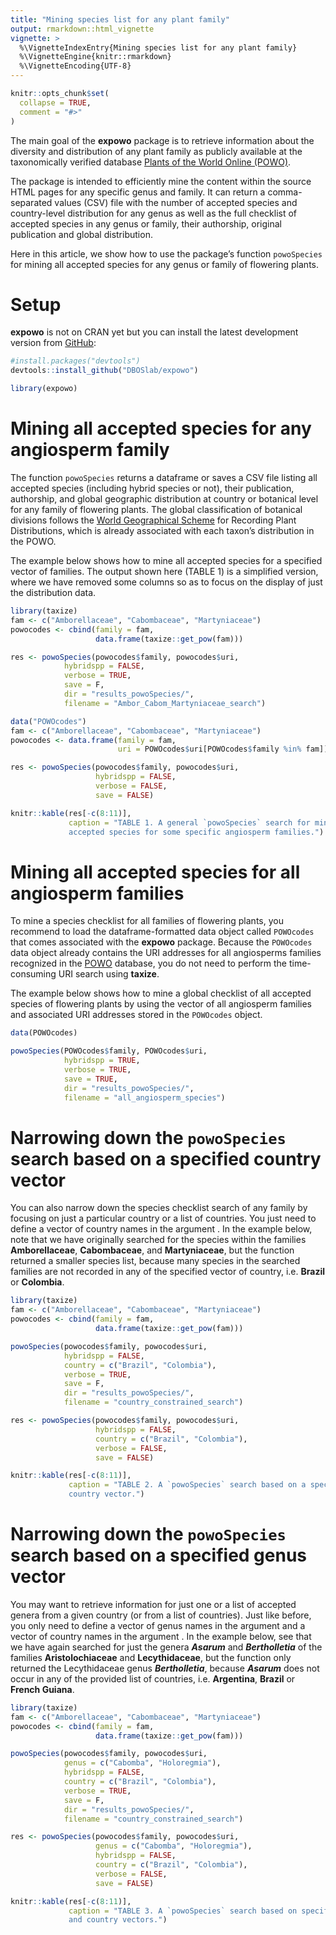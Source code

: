 ```yaml
---
title: "Mining species list for any plant family"
output: rmarkdown::html_vignette
vignette: >
  %\VignetteIndexEntry{Mining species list for any plant family}
  %\VignetteEngine{knitr::rmarkdown}
  %\VignetteEncoding{UTF-8}
---
```


```r
knitr::opts_chunk$set(
  collapse = TRUE,
  comment = "#>"
)
```

The main goal of the __expowo__ package is to retrieve information about the 
diversity and distribution of any plant family as publicly available at the 
taxonomically verified database 
[Plants of the World Online (POWO)](https://powo.science.kew.org).\

The package is intended to efficiently mine the content within the source HTML 
pages for any specific genus and family. It can return a comma-separated values 
(CSV) file with the number of accepted species and country-level distribution 
for any genus as well as the full checklist of accepted species in any genus or 
family, their authorship, original publication and global distribution.\

Here in this article, we show how to use the package's function `powoSpecies` 
for mining all accepted species for any genus or family of flowering plants.

# Setup

__expowo__ is not on CRAN yet but you can install the latest development version 
from [GitHub](https://github.com/):

``` r
#install.packages("devtools")
devtools::install_github("DBOSlab/expowo")
```
```r
library(expowo)
```

# Mining all accepted species for any angiosperm family

The function `powoSpecies` returns a dataframe or saves a CSV file listing all 
accepted species (including hybrid species or not), their publication, 
authorship, and global geographic distribution at country or botanical level for
any family of flowering plants. The global classification of botanical divisions
follows the [World Geographical Scheme](https://www.tdwg.org/standards/wgsrpd/) 
for Recording Plant Distributions, which is already associated with each taxon's
distribution in the POWO.\

The example below shows how to mine all accepted species for a specified vector 
of families. The output shown here (TABLE 1) is a simplified version, where we have removed some columns so as to focus on the display of just the distribution data.

```r
library(taxize)
fam <- c("Amborellaceae", "Cabombaceae", "Martyniaceae")
powocodes <- cbind(family = fam,
                   data.frame(taxize::get_pow(fam)))

res <- powoSpecies(powocodes$family, powocodes$uri,
            hybridspp = FALSE,
            verbose = TRUE,
            save = F,
            dir = "results_powoSpecies/",
            filename = "Ambor_Cabom_Martyniaceae_search")
```

```r
data("POWOcodes")
fam <- c("Amborellaceae", "Cabombaceae", "Martyniaceae")
powocodes <- data.frame(family = fam,
                        uri = POWOcodes$uri[POWOcodes$family %in% fam])

res <- powoSpecies(powocodes$family, powocodes$uri,
                   hybridspp = FALSE,
                   verbose = FALSE,
                   save = FALSE)

knitr::kable(res[-c(8:11)],
             caption = "TABLE 1. A general `powoSpecies` search for mining all 
             accepted species for some specific angiosperm families.")
```

# Mining all accepted species for all angiosperm families

To mine a species checklist for all families of flowering plants, you recommend 
to load the dataframe-formatted data object called `POWOcodes` that comes 
associated with the __expowo__ package. Because the `POWOcodes` data object 
already contains the URI addresses for all angiosperms families recognized in 
the [POWO](https://powo.science.kew.org) database, you do not need to perform 
the time-consuming URI search using __taxize__. \

The example below shows how to mine a global checklist of all accepted species 
of flowering plants by using the vector of all angiosperm families and 
associated URI addresses stored in the `POWOcodes` object.

```r
data(POWOcodes)

powoSpecies(POWOcodes$family, POWOcodes$uri,
            hybridspp = TRUE,
            verbose = TRUE,
            save = TRUE,
            dir = "results_powoSpecies/",
            filename = "all_angiosperm_species")
```

# Narrowing down the `powoSpecies` search based on a specified country vector

You can also narrow down the species checklist search of any family by
focusing on just a particular country or a list of countries. You just need to 
define a vector of country names in the argument \code{country}. In the example 
below, note that we have originally searched for the species within the families 
__Amborellaceae__, __Cabombaceae__, and __Martyniaceae__, but the function 
returned a smaller species list, because many species in the searched families 
are not recorded in any of the specified vector of country, i.e. __Brazil__ or 
__Colombia__.

```r
library(taxize)
fam <- c("Amborellaceae", "Cabombaceae", "Martyniaceae")
powocodes <- cbind(family = fam,
                   data.frame(taxize::get_pow(fam)))

powoSpecies(powocodes$family, powocodes$uri,
            hybridspp = FALSE,
            country = c("Brazil", "Colombia"),
            verbose = TRUE,
            save = F,
            dir = "results_powoSpecies/",
            filename = "country_constrained_search")
```

```r
res <- powoSpecies(powocodes$family, powocodes$uri,
                   hybridspp = FALSE,
                   country = c("Brazil", "Colombia"),
                   verbose = FALSE,
                   save = FALSE)

knitr::kable(res[-c(8:11)],
             caption = "TABLE 2. A `powoSpecies` search based on a specified 
             country vector.")
```


# Narrowing down the `powoSpecies` search based on a specified genus vector

You may want to retrieve information for just one or a list of accepted 
genera from a given country (or from a list of countries). Just like before,
you only need to define a vector of genus names in the argument \code{genus} and
a vector of country names in the argument \code{country}. In the example below,
see that we have again searched for just the genera ***Asarum*** and 
***Bertholletia*** of the families __Aristolochiaceae__ and __Lecythidaceae__, 
but the function only returned the Lecythidaceae genus ***Bertholletia***, 
because ***Asarum*** does not occur in any of the provided list of countries, 
i.e. __Argentina__, __Brazil__ or __French Guiana__.

```r
library(taxize)
fam <- c("Amborellaceae", "Cabombaceae", "Martyniaceae")
powocodes <- cbind(family = fam,
                   data.frame(taxize::get_pow(fam)))

powoSpecies(powocodes$family, powocodes$uri,
            genus = c("Cabomba", "Holoregmia"),
            hybridspp = FALSE,
            country = c("Brazil", "Colombia"),
            verbose = TRUE,
            save = F,
            dir = "results_powoSpecies/",
            filename = "country_constrained_search")
```

```r
res <- powoSpecies(powocodes$family, powocodes$uri,
                   genus = c("Cabomba", "Holoregmia"),
                   hybridspp = FALSE,
                   country = c("Brazil", "Colombia"),
                   verbose = FALSE,
                   save = FALSE)

knitr::kable(res[-c(8:11)],
             caption = "TABLE 3. A `powoSpecies` search based on specified genus 
             and country vectors.")
```

